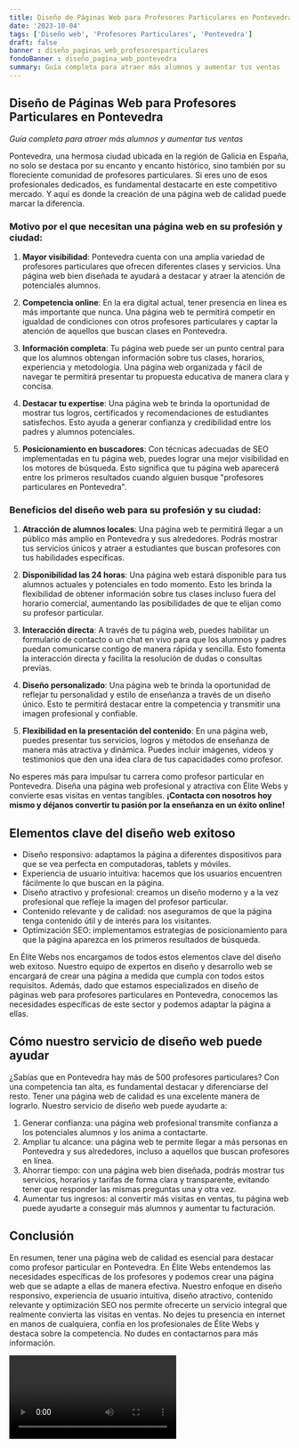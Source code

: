 ```yaml
---
title: Diseño de Páginas Web para Profesores Particulares en Pontevedra
date: '2023-10-04'
tags: ['Diseño web', 'Profesores Particulares', 'Pontevedra']
draft: false
banner : diseño_paginas_web_profesoresparticulares
fondoBanner : diseño_pagina_web_pontevedra
summary: Guía completa para atraer más alumnos y aumentar tus ventas
---
```


## Diseño de Páginas Web para Profesores Particulares en Pontevedra

*Guía completa para atraer más alumnos y aumentar tus ventas*

Pontevedra, una hermosa ciudad ubicada en la región de Galicia en España, no solo se destaca por su encanto y encanto histórico, sino también por su floreciente comunidad de profesores particulares. Si eres uno de esos profesionales dedicados, es fundamental destacarte en este competitivo mercado. Y aquí es donde la creación de una página web de calidad puede marcar la diferencia.

### Motivo por el que necesitan una página web en su profesión y ciudad:

1. **Mayor visibilidad**: Pontevedra cuenta con una amplia variedad de profesores particulares que ofrecen diferentes clases y servicios. Una página web bien diseñada te ayudará a destacar y atraer la atención de potenciales alumnos.

2. **Competencia online**: En la era digital actual, tener presencia en línea es más importante que nunca. Una página web te permitirá competir en igualdad de condiciones con otros profesores particulares y captar la atención de aquellos que buscan clases en Pontevedra.

3. **Información completa**: Tu página web puede ser un punto central para que los alumnos obtengan información sobre tus clases, horarios, experiencia y metodología. Una página web organizada y fácil de navegar te permitirá presentar tu propuesta educativa de manera clara y concisa.

4. **Destacar tu expertise**: Una página web te brinda la oportunidad de mostrar tus logros, certificados y recomendaciones de estudiantes satisfechos. Esto ayuda a generar confianza y credibilidad entre los padres y alumnos potenciales.

5. **Posicionamiento en buscadores**: Con técnicas adecuadas de SEO implementadas en tu página web, puedes lograr una mejor visibilidad en los motores de búsqueda. Esto significa que tu página web aparecerá entre los primeros resultados cuando alguien busque "profesores particulares en Pontevedra".

### Beneficios del diseño web para su profesión y su ciudad:

1. **Atracción de alumnos locales**: Una página web te permitirá llegar a un público más amplio en Pontevedra y sus alrededores. Podrás mostrar tus servicios únicos y atraer a estudiantes que buscan profesores con tus habilidades específicas.

2. **Disponibilidad las 24 horas**: Una página web estará disponible para tus alumnos actuales y potenciales en todo momento. Esto les brinda la flexibilidad de obtener información sobre tus clases incluso fuera del horario comercial, aumentando las posibilidades de que te elijan como su profesor particular.

3. **Interacción directa**: A través de tu página web, puedes habilitar un formulario de contacto o un chat en vivo para que los alumnos y padres puedan comunicarse contigo de manera rápida y sencilla. Esto fomenta la interacción directa y facilita la resolución de dudas o consultas previas.

4. **Diseño personalizado**: Una página web te brinda la oportunidad de reflejar tu personalidad y estilo de enseñanza a través de un diseño único. Esto te permitirá destacar entre la competencia y transmitir una imagen profesional y confiable.

5. **Flexibilidad en la presentación del contenido**: En una página web, puedes presentar tus servicios, logros y métodos de enseñanza de manera más atractiva y dinámica. Puedes incluir imágenes, videos y testimonios que den una idea clara de tus capacidades como profesor.

No esperes más para impulsar tu carrera como profesor particular en Pontevedra. Diseña una página web profesional y atractiva con Élite Webs y convierte esas visitas en ventas tangibles. **¡Contacta con nosotros hoy mismo y déjanos convertir tu pasión por la enseñanza en un éxito online!**

<GifSeo />

<Cta />

## Elementos clave del diseño web exitoso

- Diseño responsivo: adaptamos la página a diferentes dispositivos para que se vea perfecta en computadoras, tablets y móviles.
- Experiencia de usuario intuitiva: hacemos que los usuarios encuentren fácilmente lo que buscan en la página.
- Diseño atractivo y profesional: creamos un diseño moderno y a la vez profesional que refleje la imagen del profesor particular.
- Contenido relevante y de calidad: nos aseguramos de que la página tenga contenido útil y de interés para los visitantes.
- Optimización SEO: implementamos estrategias de posicionamiento para que la página aparezca en los primeros resultados de búsqueda.

En Élite Webs nos encargamos de todos estos elementos clave del diseño web exitoso. Nuestro equipo de expertos en diseño y desarrollo web se encargará de crear una página a medida que cumpla con todos estos requisitos. Además, dado que estamos especializados en diseño de páginas web para profesores particulares en Pontevedra, conocemos las necesidades específicas de este sector y podemos adaptar la página a ellas.

## Cómo nuestro servicio de diseño web puede ayudar

¿Sabías que en Pontevedra hay más de 500 profesores particulares? Con una competencia tan alta, es fundamental destacar y diferenciarse del resto. Tener una página web de calidad es una excelente manera de lograrlo. Nuestro servicio de diseño web puede ayudarte a:

1. Generar confianza: una página web profesional transmite confianza a los potenciales alumnos y los anima a contactarte.
2. Ampliar tu alcance: una página web te permite llegar a más personas en Pontevedra y sus alrededores, incluso a aquellos que buscan profesores en línea.
3. Ahorrar tiempo: con una página web bien diseñada, podrás mostrar tus servicios, horarios y tarifas de forma clara y transparente, evitando tener que responder las mismas preguntas una y otra vez.
4. Aumentar tus ingresos: al convertir más visitas en ventas, tu página web puede ayudarte a conseguir más alumnos y aumentar tu facturación.

## Conclusión

En resumen, tener una página web de calidad es esencial para destacar como profesor particular en Pontevedra. En Élite Webs entendemos las necesidades específicas de los profesores y podemos crear una página web que se adapte a ellas de manera efectiva. Nuestro enfoque en diseño responsivo, experiencia de usuario intuitiva, diseño atractivo, contenido relevante y optimización SEO nos permite ofrecerte un servicio integral que realmente convierta las visitas en ventas. No dejes tu presencia en internet en manos de cualquiera, confía en los profesionales de Élite Webs y destaca sobre la competencia. No dudes en contactarnos para más información.

<Video />

<CtaBot job='Profesores Particulares' city='Pontevedra'/>

<Gmaps query='Pontevedra+españa+maps' />